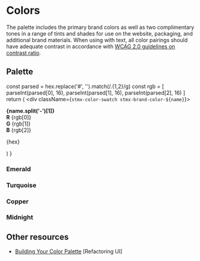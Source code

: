 # Colors

The palette includes the primary brand colors as well as two complimentary tones in a range of tints and shades for use on the website, packaging, and additional brand materials. When using with text, all color pairings should have adequate contrast in accordance with [WCAG 2.0 guidelines on contrast ratio](https://contrast-ratio.com).

## Palette

  const parsed = hex.replace('#', '').match(/.{1,2}/g)
  const rgb = [
    parseInt(parsed[0], 16),
    parseInt(parsed[1], 16),
    parseInt(parsed[2], 16)
  ]
  return (
    <div className={`stmx-color-swatch stmx-brand-color-${name}`}>
      <div className="line-block">
        <div className="line"><strong>{name.split('-')[1]}</strong></div>
        <div className="line"><strong>R</strong> {rgb[0]}</div>
        <div className="line"><strong>G</strong> {rgb[1]}</div>
        <div className="line"><strong>B</strong> {rgb[2]}</div>
      </div>
      <p>{hex}</p>
    </div>
  )
}

### Emerald

<Swatch hex="#093f14" name="emerald-700" />
<Swatch hex="#1f7234" name="emerald-600" />
<Swatch hex="#1a914e" name="emerald-500" />
<Swatch hex="#5bc17d" name="emerald-400" />
<Swatch hex="#93dba9" name="emerald-300" />
<Swatch hex="#c8edd1" name="emerald-200" />
<Swatch hex="#e7f7ea" name="emerald-100" />

### Turquoise

<Swatch hex="#154447" name="turquoise-700" />
<Swatch hex="#306c72" name="turquoise-600" />
<Swatch hex="#52a2af" name="turquoise-500" />
<Swatch hex="#89c1ce" name="turquoise-400" />
<Swatch hex="#c1ebf7" name="turquoise-300" />
<Swatch hex="#dcf3f9" name="turquoise-200" />
<Swatch hex="#ebf9fc" name="turquoise-100" />

### Copper

<Swatch hex="#562211" name="copper-700" />
<Swatch hex="#894528" name="copper-600" />
<Swatch hex="#b56d48" name="copper-500" />
<Swatch hex="#d88d64" name="copper-400" />
<Swatch hex="#f8b890" name="copper-300" />
<Swatch hex="#f9d5c0" name="copper-200" />
<Swatch hex="#f9eee8" name="copper-100" />

### Midnight

<Swatch hex="#182549" name="midnight-700" />
<Swatch hex="#354377" name="midnight-600" />
<Swatch hex="#536491" name="midnight-500" />
<Swatch hex="#7b8bad" name="midnight-400" />
<Swatch hex="#a6b2c9" name="midnight-300" />
<Swatch hex="#d4dbe8" name="midnight-200" />
<Swatch hex="#e6ebf4" name="midnight-100" />

## Other resources

- [Building Your Color Palette](https://refactoringui.com/previews/building-your-color-palette/) [Refactoring UI]
